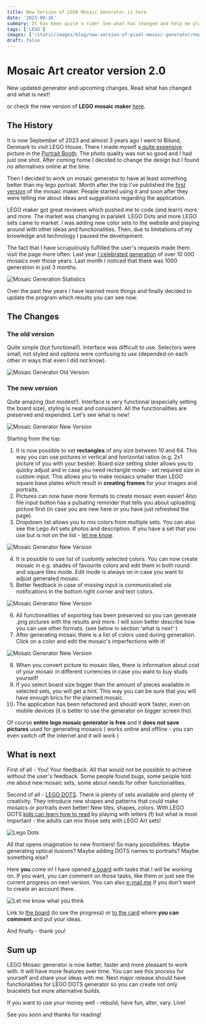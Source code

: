 ```yaml
---
title: New Version of LEGO Mosaic Generator is here
date: '2023-09-16'
summary: It has been quite a ride! See what has changed and help me plan upcoming changes.
tags: ['LEGO']
images: ['/static/images/blog/new-version-of-pixel-mosaic-generator/new-mosaic-version-1.webp']
draft: false
---
```


# Mosaic Art creator version 2.0

New updated generator and upcoming changes. Read what has changed and what is next!

or check the new version of **LEGO mosaic maker** [here](/mosaic-art-maker).

## The History

It is now September of 2023 and almost 3 years ago I went to Bilund, Denmark to visit LEGO House. There I made myself a[ quite expensive](https://www.lego.com/en-us/product/mosaic-maker-40179) picture in the [Portrait Booth](https://petapixel.com/2017/03/02/lego-photo-booth-helps-build-portrait-bricks/). The photo quality was not so good and I had just one shot. After coming home I decided to change the design but I found no alternatives online at the time.

Then I decided to work on mosaic generator to have at least something better than my lego portrait. Month after the trip I've published the [first version](/mosaic-art-creator-mosaic-and-portraits-free-online-editor) of the mosaic maker. People started using it and soon after they were telling me about ideas and suggestions regarding the application.

LEGO maker got great reviewes which pushed me to code (and learn) more and more. The market was changing in paralell. LEGO Dots and more LEGO sets came to market. I was adding new color sets to the website and playing around with other ideas and functionalities. Then, due to limitations of my knowledge and technology I paused the development.

The fact that I have scrupulously fulfilled the user's requests made them visit the page more often. Last year [I celebrated generation](https://www.linkedin.com/posts/adampi_lego-reactjs-softwaredevelopment-activity-6872092485561188352-34AW?utm_source=share&utm_medium=member_desktop) of over 10 000 mosaics over those years. Last month I noticed that there was 1000 generation in just 3 months.

![Mosaic Generation Statistics](/static/images/blog/new-version-of-pixel-mosaic-generator/history-of-generator-usage.webp )

Over the past few years I have learned more things and finally decided to update the program which results you can see now.

## The Changes

### The old version

Quite simple (but functional!). Interface was difficult to use. Selectors were small, not styled and options were confusing to use (depended on each other in ways that even I did not know).

![Mosaic Generator Old Version](/static/images/blog/new-version-of-pixel-mosaic-generator/old-version-mosaic-generator.webp 'Old version 1.0')

### The new version

Quite amazing (but modest!). Interface is very functional (especially setting the board size), styling is neat and consistent. All the functionalities are preserved and expended. Let's see what is new!

![Mosaic Generator New Version](/static/images/blog/new-version-of-pixel-mosaic-generator/new-mosaic-version-1.webp 'New version 2.0')

Starting from the top:

1. It is now possible to set **rectangles** of any size between 10 and 64. This way you can use pictures in vertical and horizontal ratios (e.g. 2x1 picture of you with your bestie). Board size setting slider allows you to quicky adjust and in case you need rectangle mode - set required size in custom input. This allows you to make mosaics smaller than LEGO square base plates which result in **creating frames** for your images and portraits.
2. Pictures can now have more formats to create mosaic even easier! Also file input button has a pulsating reminder that tells you about uploading picture first (in case you are new here or you have just refreshed the page).
3. Dropdown list allows you to mix colors from multiple sets. You can also see the Lego Art sets photos and description. If you have a set that you use but is not on the list - [let me know](/contact).

![Mosaic Generator New Version](/static/images/blog/new-version-of-pixel-mosaic-generator/new-mosaic-version-2.webp 'New version 2.0')

4. It is possible to use list of customly selected colors. You can now create mosaic in e.g. shades of favourite colors and edit them in both round and square tiles mode. Edit mode is always on in case you want to adjust generated mosaic.
5. Better feedback in case of missing input is communicated via notifications in the bottom right corner and text colors.

![Mosaic Generator New Version](/static/images/blog/new-version-of-pixel-mosaic-generator/new-mosaic-version-3.webp 'New version 2.0')

6. All functionalities of exporting has been preserved so you can generate .png pictures with the results and more. I will soon better describe how you can use other formats. (see below in section 'what is next' )
7. After generating mosaic there is a list of colors used during generation. Click on a color and edit the mosaic's imperfections with it!

![Mosaic Generator New Version](/static/images/blog/new-version-of-pixel-mosaic-generator/new-mosaic-version-4.webp 'New version 2.0')

8. When you convert picture to mosaic tiles, there is information about cost of your mosaic in different currencies in case you want to buy studs yourself!
9. If you select board size bigger than the amount of pieces available in selected sets, you will get a hint. This way you can be sure that you will have enough brics for the planned mosaic.
10. The application has been refactored and should work faster, even on mobile devices (it is better to use the generator on bigger screen tho)

Of course **entire lego mosaic generator is free** and it **does not save pictures** used for generating mosaics ( works online and offline - you can even switch off the internet and it will work )

## What is next

First of all - You! Your feedback. All that would not be possible to achieve without the user's feedback. Some people found bugs, some people told me about new mosaic sets, some about needs for other functionalities.

Second of all - [LEGO DOTS](https://www.lego.com/en-pl/themes/dots). There is plenty of sets available and plenty of creativity. They introduce new shapes and patterns that could make mosaics or portraits even better! New tiles, shapes, colors. With LEGO DOTS [kids can learn how to read](https://www.lego.com/en-us/kids/sets/dots/lots-of-dots-lettering-4f9ed65f37405bbc912ebb242fe8821b) by playing with letters (**!**) but what is most important - the adults can mix those sets with LEGO Art sets!

![Lego Dots](/static/images/blog/new-version-of-pixel-mosaic-generator/lego-dots.webp)

All that opens imagination to new frontiers! So many possibilities. Maybe generating optical ilusions? Maybe adding DOTS names to portraits? Maybe something else?

Here **you** come in! I have opened [a board](https://trello.com/b/bg7dK05a/mosaic-art-generator) with tasks that I will be working on. If you want, you can comment on those tasks, like them or just see the current progress on next version. You can also [e-mail me](/contact) if you don't want to create an account there.

![Let me know what you think](/static/images/blog/new-version-of-pixel-mosaic-generator/trello.webp 'New version 2.0')

Link to [the board](https://trello.com/b/bg7dK05a/mosaic-art-generator) (to see the progress) or [to the card](https://trello.com/c/PSQgYa8x/2-your-ideas-add-here-as-a-comment) where **you can comment** and put your ideas.

And finally - thank you!

## Sum up

LEGO Mosaic generator is now better, faster and more pleasant to work with. It will have more features over time. You can see this process for yourself and share your ideas with me. Next major release should have functionalities for LEGO DOTS generator so you can create not only bracelets but more alternative builds.

If you want to use your money well - rebuild, have fun, alter, vary. Live!

See you soon and thanks for reading!
